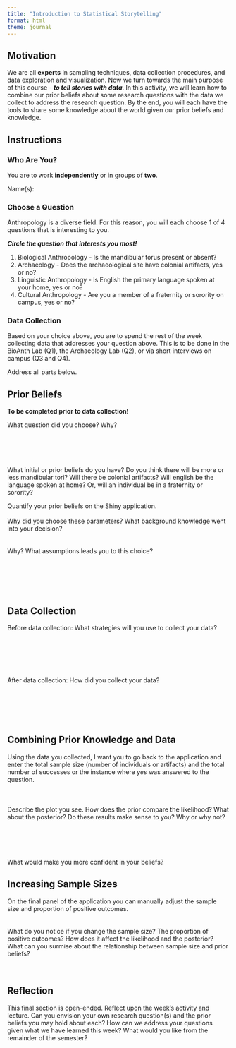 ```yaml
---
title: "Introduction to Statistical Storytelling"
format: html
theme: journal
---
```


## Motivation

We are all **experts** in sampling techniques, data collection procedures, and data exploration and visualization. Now we turn towards the main purpose of this course - ***to tell stories with data***. In this activity, we will learn how to combine our prior beliefs about some research questions with the data we collect to address the research question. By the end, you will each have the tools to share some knowledge about the world given our prior beliefs and knowledge.

## Instructions

### Who Are You?

You are to work **independently** or in groups of **two**.

Name(s):

### Choose a Question

Anthropology is a diverse field. For this reason, you will each choose 1 of 4 questions that is interesting to you.

***Circle the question that interests you most!***

1.  Biological Anthropology - Is the mandibular torus present or absent?
2.  Archaeology - Does the archaeological site have colonial artifacts, yes or no?
3.  Linguistic Anthropology - Is English the primary language spoken at your home, yes or no?
4.  Cultural Anthropology - Are you a member of a fraternity or sorority on campus, yes or no?

### Data Collection

Based on your choice above, you are to spend the rest of the week collecting data that addresses your question above. This is to be done in the BioAnth Lab (Q1), the Archaeology Lab (Q2), or via short interviews on campus (Q3 and Q4).

Address all parts below.

## Prior Beliefs
**To be completed prior to data collection!**

What question did you choose? Why? <br><br><br><br><br><br> What initial or prior beliefs do you have? Do you think there will be more or less mandibular tori? Will there be colonial artifacts? Will english be the language spoken at home? Or, will an individual be in a fraternity or sorority?

Quantify your prior beliefs on the Shiny application.\
\
Why did you choose these parameters? What background knowledge went into your decision?\
    <br><br> Why? What assumptions leads you to this choice? <br><br><br><br><br><br>

## Data Collection

Before data collection: What strategies will you use to collect your data?\
<br><br><br><br><br><br> After data collection: How did you collect your data? <br><br><br><br><br><br>

## Combining Prior Knowledge and Data

Using the data you collected, I want you to go back to the application and enter the total sample size (number of individuals or artifacts) and the total number of successes or the instance where *yes* was answered to the question.\
<br><br><br> Describe the plot you see. How does the prior compare the likelihood? What about the posterior? Do these results make sense to you? Why or why not? <br><br><br><br><br><br> What would make you more confident in your beliefs?

## Increasing Sample Sizes 

On the final panel of the application you can manually adjust the sample size and proportion of positive outcomes. <br><br><br> What do you notice if you change the sample size? The proportion of positive outcomes? How does it affect the likelihood and the posterior? What can you surmise about the relationship between sample size and prior beliefs?<br><br><br>

## Reflection
This final section is open-ended. Reflect upon the week's activity and lecture. Can you envision your own research question(s) and the prior beliefs you may hold about each? How can we address your questions given what we have learned this week? What would you like from the remainder of the semester?<br><br><br>
